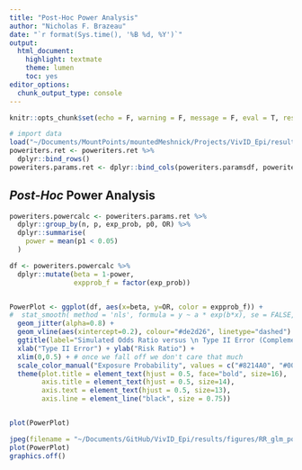 ```yaml
---
title: "Post-Hoc Power Analysis"
author: "Nicholas F. Brazeau"
date: "`r format(Sys.time(), '%B %d, %Y')`"
output: 
  html_document:
    highlight: textmate
    theme: lumen
    toc: yes
editor_options: 
  chunk_output_type: console
---
```


```r
knitr::opts_chunk$set(echo = F, warning = F, message = F, eval = T, results = 'hide')
```

```r
# import data
load("~/Documents/MountPoints/mountedMeshnick/Projects/VivID_Epi/results/powercalcs.rda")
poweriters.ret <- poweriters.ret %>% 
  dplyr::bind_rows()
poweriters.params.ret <- dplyr::bind_cols(poweriters.paramsdf, poweriters.ret)

```

## _Post-Hoc_ Power Analysis 

```r

poweriters.powercalc <- poweriters.params.ret %>% 
  dplyr::group_by(n, p, exp_prob, p0, OR) %>% 
  dplyr::summarise(
    power = mean(p1 < 0.05)
  )

df <- poweriters.powercalc %>%
  dplyr::mutate(beta = 1-power,
                expprob_f = factor(exp_prob))


PowerPlot <- ggplot(df, aes(x=beta, y=OR, color = expprob_f)) +
#  stat_smooth( method = 'nls', formula = y ~ a * exp(b*x), se = FALSE, method.args = list(start=c(a=1,b=-1)) ) + 
  geom_jitter(alpha=0.8) +
  geom_vline(aes(xintercept=0.2), colour="#de2d26", linetype="dashed") +
  ggtitle(label="Simulated Odds Ratio versus \n Type II Error (Complement of Power)") +
  xlab("Type II Error") + ylab("Risk Ratio") +
  xlim(0,0.5) + # once we fall off we don't care that much
  scale_color_manual("Exposure Probability", values = c("#8214A0", "#005AC8", "#006E82")) +
  theme(plot.title = element_text(hjust = 0.5, face="bold", size=16),
        axis.title = element_text(hjust = 0.5, size=14),
        axis.text = element_text(hjust = 0.5, size=13),
        axis.line = element_line("black", size = 0.75))


plot(PowerPlot)

jpeg(filename = "~/Documents/GitHub/VivID_Epi/results/figures/RR_glm_posthoc_powercalc.jpg", width = 11, height = 8, res = 250, units = "in")
plot(PowerPlot)
graphics.off()


```
